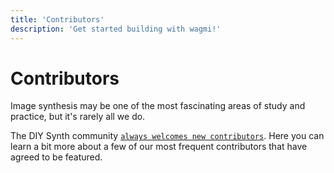 ```yaml
---
title: 'Contributors'
description: 'Get started building with wagmi!'
---
```


# Contributors

Image synthesis may be one of the most fascinating areas of study and practice, but it's rarely all we do.

The DIY Synth community [`always welcomes new contributors`](/docs/contribute). Here you can learn a bit more about a few of our most frequent contributors that have agreed to be featured.